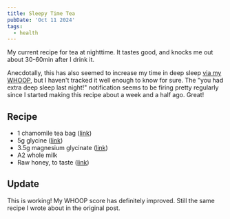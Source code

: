 ```yaml
---
title: Sleepy Time Tea
pubDate: 'Oct 11 2024'
tags:
  - health
---
```


My current recipe for tea at nighttime. It tastes good, and knocks me out about 30-60min after I drink it.

Anecdotally, this has also seemed to increase my time in deep sleep [via my WHOOP](/the-whoop-is-quite-cool), but I haven't tracked it well enough to know for sure. The "you had extra deep sleep last night!" notification seems to be firing pretty regularly since I started making this recipe about a week and a half ago. Great!

## Recipe

- 1 chamomile tea bag ([link](https://amzn.to/3ZO7Suc))
- 5g glycine ([link](https://amzn.to/47QvHDw))
- 3.5g magnesium glycinate ([link](https://purebulk.com/products/magnesium-glycinate))
- A2 whole milk
- Raw honey, to taste ([link](https://amzn.to/3ZRK9t7))

## Update

This is working! My WHOOP score has definitely improved. Still the same recipe I wrote about in the original post.

<div class="not-prose">
  <Tweet id="1844764426391458227" />
</div>
